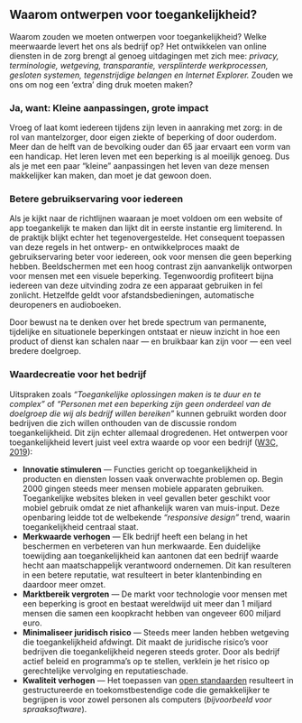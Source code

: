 ## Waarom ontwerpen voor toegankelijkheid?

Waarom zouden we moeten ontwerpen voor toegankelijkheid? Welke meerwaarde levert het ons als bedrijf op? Het ontwikkelen van online diensten in de zorg brengt al genoeg uitdagingen met zich mee: _privacy, terminologie, wetgeving, transparantie, versplinterde werkprocessen, gesloten systemen, tegenstrijdige belangen en Internet Explorer._ Zouden we ons om nog een ‘extra’ ding druk moeten maken?

### Ja, want: Kleine aanpassingen, grote impact

Vroeg of laat komt iedereen tijdens zijn leven in aanraking met zorg: in de rol van mantelzorger, door eigen ziekte of beperking of door ouderdom. Meer dan de helft van de bevolking ouder dan 65 jaar ervaart een vorm van een handicap. Het leren leven met een beperking is al moeilijk genoeg. Dus als je met een paar “kleine” aanpassingen het leven van deze mensen makkelijker kan maken, dan moet je dat gewoon doen.

### Betere gebruikservaring voor iedereen

Als je kijkt naar de richtlijnen waaraan je moet voldoen om een website of app toegankelijk te maken dan lijkt dit in eerste instantie erg limiterend. In de praktijk blijkt echter het tegenovergestelde. Het consequent toepassen van deze regels in het ontwerp- en ontwikkelproces maakt de gebruikservaring beter voor iedereen, ook voor mensen die geen beperking hebben. Beeldschermen met een hoog contrast zijn aanvankelijk ontworpen voor mensen met een visuele beperking. Tegenwoordig profiteert bijna iedereen van deze uitvinding zodra ze een apparaat gebruiken in fel zonlicht. Hetzelfde geldt voor afstandsbedieningen, automatische deuropeners en audioboeken.

Door bewust na te denken over het brede spectrum van permanente, tijdelijke en situationele beperkingen ontstaat er nieuw inzicht in hoe een product of dienst kan schalen naar — en bruikbaar kan zijn voor — een veel bredere doelgroep.

### Waardecreatie voor het bedrijf

Uitspraken zoals _“Toegankelijke oplossingen maken is te duur en te complex”_ of _“Personen met een beperking zijn geen onderdeel van de doelgroep die wij als bedrijf willen bereiken”_ kunnen gebruikt worden door bedrijven die zich willen onthouden van de discussie rondom toegankelijkheid. Dit zijn echter allemaal drogredenen. Het ontwerpen voor toegankelijkheid levert juist veel extra waarde op voor een bedrijf ([W3C, 2019](https://www.w3.org/WAI/business-case/)):

- **Innovatie stimuleren** — Functies gericht op toegankelijkheid in producten en diensten lossen vaak onverwachte problemen op. Begin 2000 gingen steeds meer mensen mobiele apparaten gebruiken. Toegankelijke websites bleken in veel gevallen beter geschikt voor mobiel gebruik omdat ze niet afhankelijk waren van muis-input. Deze openbaring leidde tot de welbekende _“responsive design”_ trend, waarin toegankelijkheid centraal staat.
- **Merkwaarde verhogen** — Elk bedrijf heeft een belang in het beschermen en verbeteren van hun merkwaarde. Een duidelijke toewijding aan toegankelijkheid kan aantonen dat een bedrijf waarde hecht aan maatschappelijk verantwoord ondernemen. Dit kan resulteren in een betere reputatie, wat resulteert in beter klantenbinding en daardoor meer omzet.
- **Marktbereik vergroten** — De markt voor technologie voor mensen met een beperking is groot en bestaat wereldwijd uit meer dan 1 miljard mensen die samen een koopkracht hebben van ongeveer 600 miljard euro.
- **Minimaliseer juridisch risico** — Steeds meer landen hebben wetgeving die toegankelijkheid afdwingt. Dit maakt de juridische risico’s voor bedrijven die toegankelijkheid negeren steeds groter. Door als bedrijf actief beleid en programma’s op te stellen, verklein je het risico op gerechtelijke vervolging en reputatieschade.
- **Kwaliteit verhogen** — Het toepassen van [open standaarden](https://nl.wikipedia.org/wiki/Open_standaard) resulteert in gestructureerde en toekomstbestendige code die gemakkelijker te begrijpen is voor zowel personen als computers (_bijvoorbeeld voor spraaksoftware_).

